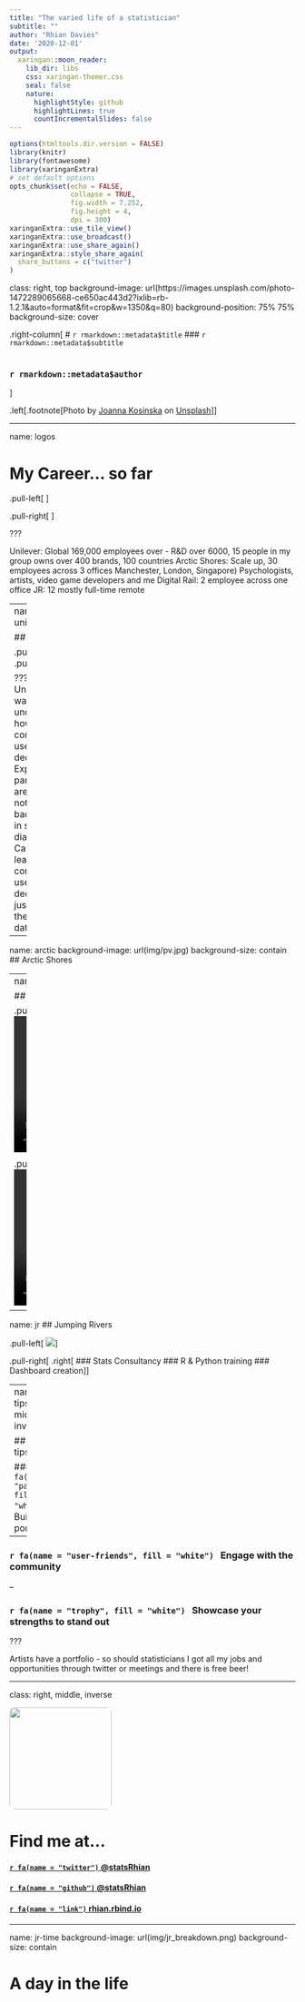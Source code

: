 ```yaml
---
title: "The varied life of a statistician"
subtitle: ""  
author: "Rhian Davies"
date: '2020-12-01'
output:
  xaringan::moon_reader:
    lib_dir: libs
    css: xaringan-themer.css
    seal: false
    nature:
      highlightStyle: github
      highlightLines: true
      countIncrementalSlides: false
---
```


```r
options(htmltools.dir.version = FALSE)
library(knitr)
library(fontawesome)
library(xaringanExtra)
# set default options
opts_chunk$set(echo = FALSE,
               collapse = TRUE,
               fig.width = 7.252,
               fig.height = 4,
               dpi = 300)
xaringanExtra::use_tile_view()
xaringanExtra::use_broadcast()
xaringanExtra::use_share_again()
xaringanExtra::style_share_again(
  share_buttons = c("twitter")
)
```

class: right, top
background-image: url(https://images.unsplash.com/photo-1472289065668-ce650ac443d2?ixlib=rb-1.2.1&auto=format&fit=crop&w=1350&q=80)
background-position: 75% 75%
background-size: cover

.right-column[
# `r rmarkdown::metadata$title`
### `r rmarkdown::metadata$subtitle` </br></br>

### `r rmarkdown::metadata$author`
]

.left[.footnote[<span>Photo by <a href="https://unsplash.com/@joannakosinska?utm_source=unsplash&amp;utm_medium=referral&amp;utm_content=creditCopyText">Joanna Kosinska</a> on <a href="https://unsplash.com/backgrounds/colors?utm_source=unsplash&amp;utm_medium=referral&amp;utm_content=creditCopyText">Unsplash</a></span>]]

---

name: logos

# My Career... so far

.pull-left[
<center>
<img src="img/lu.jpg" class = "center" height = "80">
</br></br>
<img src="img/unilever.png" class = "center" height = "80">
</br></br>
<img src="img/drl.png" class = "center" height = "120">
</center>]

.pull-right[
<center>
<img src="img/stori.png" class = "center" height = "80">
</br></br>
<img src="img/as.png" class = "center" height = "80">
</br></br>
<img src="img/jr.png" class = "center" height = "120">
</center>]

???

Unilever:  Global 169,000 employees over - R&D over 6000, 15 people in my group owns over 400 brands, 100 countries
Arctic Shores: Scale up, 30 employees across 3 offices Manchester, London, Singapore) Psychologists, artists, video game developers and me 
Digital Rail: 2 employee across one office
JR: 12 mostly full-time remote

---
name: unilever

## Unilever

.pull-left[
<center><img src ="img/rexona.png" alt="Roll on deodorant" style="width: 180px;"/></center>
]
.pull-right[<center><img src="img/datalogger.jpg" alt="Data Loggers" style="width: 300px;"/></center>]

???
* Unilever want to understand how consumers use deodorant.
* Experimental participants are notoriously bad at filling in study diaries.
* Can we learn how consumers use deodorant just using the logger data?


---

name: arctic
background-image: url(img/pv.jpg)
background-size: contain
## Arctic Shores

---
name: digital 

## Digital Rail

.pull-left[<video controls width="320" height="240">
<source src="img/yellow-line.mp4" type="video/mp4">
</video>]

.pull-right[<video controls width="320" height="240">
<source src="img/bikes.mp4" type="video/mp4">
</video>]

---

name: jr
## Jumping Rivers

.pull-left[
<img src="img/computer-small.jpg" class = "center">
]

.pull-right[
.right[
### Stats Consultancy
### R & Python training
### Dashboard creation
]
]


---
name:top-tips
class: middle inverse

## Top tips


### `r fa(name = "palette", fill = "white")` &nbsp; Build a portfolio

--

### `r fa(name = "user-friends", fill = "white")` &nbsp; Engage with the community

--

### `r fa(name = "trophy", fill = "white")` &nbsp;  Showcase your strengths to stand out

???

Artists have a portfolio - so should statisticians
I got all my jobs and opportunities through twitter or meetings and there is free beer!

---

class: right, middle, inverse

<img style="border-radius: 5%;" src="img/r-book.jpg" width="180px"/>

# Find me at...

#### [`r fa(name = "twitter")` @statsRhian](http://twitter.com/apreshill)  
#### [`r fa(name = "github")` @statsRhian](http://github.com/apreshill)  
#### [`r fa(name = "link")` rhian.rbind.io](https://alison.rbind.io)  

---
name: jr-time
background-image: url(img/jr_breakdown.png)
background-size: contain

# A day in the life